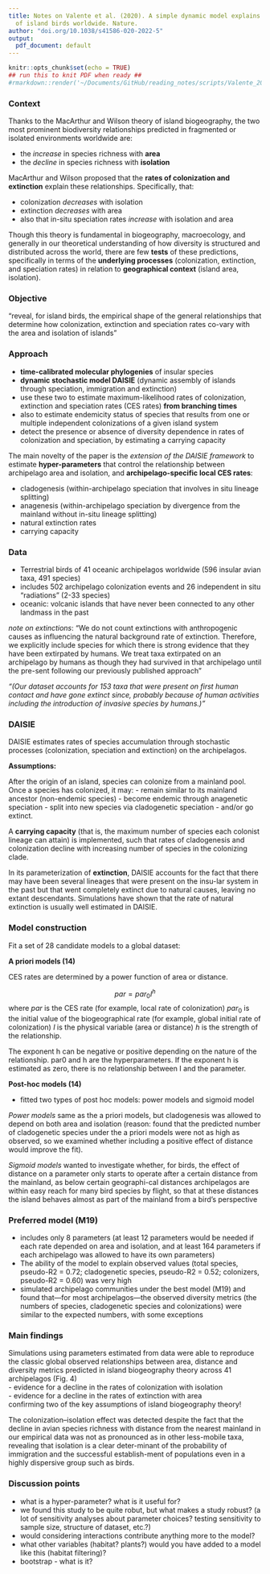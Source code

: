 ```yaml
---
title: Notes on Valente et al. (2020). A simple dynamic model explains the diversity
  of island birds worldwide. Nature.
author: "doi.org/10.1038/s41586-020-2022-5"
output:
  pdf_document: default
---
```


```r
knitr::opts_chunk$set(echo = TRUE)
## run this to knit PDF when ready ##
#rmarkdown::render('~/Documents/GitHub/reading_notes/scripts/Valente_2020_nature.Rmd', output_file = '~/Documents/GitHub/reading_notes/notes/Valente_2020_nature.pdf')
```

### Context

Thanks to the MacArthur and Wilson theory of island biogeography, the two most prominent biodiversity relationships predicted in fragmented or isolated environments worldwide are: 

- the *increase* in species richness with **area** 
- the *decline* in species richness with **isolation** 

MacArthur and Wilson proposed that the **rates of colonization and extinction** explain these relationships. Specifically, that: 

- colonization *decreases* with isolation 
- extinction *decreases* with area
- also that in-situ speciation rates *increase* with isolation and area

Though this theory is fundamental in biogeography, macroecology, and generally in our theoretical understanding of how diversity is structured and distributed across the world, there are few **tests** of these predictions, specifically in terms of the **underlying processes** (colonization, extinction, and speciation rates) in relation to **geographical context** (island area, isolation).

### Objective

"reveal, for island birds, the empirical shape of the general relationships that determine how colonization, extinction and speciation rates co-vary with the area and isolation of islands"

### Approach

- **time-calibrated molecular phylogenies** of insular species
- **dynamic stochastic model DAISIE** (dynamic assembly of islands through speciation, immigration and extinction) 
- use these two to estimate maximum-likelihood rates of colonization, extinction and speciation rates (CES rates) **from branching times**
- also to estimate endemicity status of species that results from one or multiple independent colonizations of a given island system
- detect the presence or absence of diversity dependence in rates of colonization and speciation, by estimating a carrying capacity

The main novelty of the paper is the *extension of the DAISIE framework* to estimate **hyper-parameters** that control the relationship between archipelago area and isolation, and **archipelago-specific local CES rates**: 

- cladogenesis (within-archipelago speciation that involves in situ lineage splitting) 
- anagenesis (within-archipelago speciation by divergence from the mainland without in-situ lineage splitting) 
- natural extinction rates 
- carrying capacity

### Data

- Terrestrial birds of 41 oceanic archipelagos worldwide (596 insular avian taxa, 491 species) 
- includes 502 archipelago colonization events and 26 independent in situ "radiations" (2-33 species) 
- oceanic: volcanic islands that have never been connected to any other landmass in the past

*note on extinctions*: 
"We do not count extinctions with anthropogenic causes as influencing the natural background rate of extinction. Therefore, we explicitly include species for which there is strong evidence that they have been extirpated by humans. We treat taxa extirpated on an archipelago by humans as though they had survived in that archipelago until the pre-sent following our previously published approach"

*"(Our dataset accounts for 153 taxa that were present on first human contact and have gone extinct since, probably because of human activities including the introduction of invasive species by humans.)"*

### DAISIE

DAISIE estimates rates of species accumulation through stochastic processes (colonization, speciation and extinction) on the archipelagos.

**Assumptions:**

After the origin of an island, species can colonize from a mainland pool. Once a species has colonized, it may: 
- remain similar to its mainland ancestor (non-endemic species) 
- become endemic through anagenetic speciation
- split into new species via cladogenetic speciation 
- and/or go extinct. 

A **carrying capacity** (that is, the maximum number of species each colonist lineage can attain) is implemented, such that rates of cladogenesis and colonization decline with increasing number of species in the colonizing clade.

In its parameterization of **extinction**, DAISIE accounts for the fact that there may have been several lineages that were present on the insu-lar system in the past but that went completely extinct due to natural causes, leaving no extant descendants. Simulations have shown that the rate of natural extinction is usually well estimated in DAISIE.

### Model construction

Fit a set of 28 candidate models to a global dataset:

**A priori models (14)**

CES rates are determined by a power function of area or distance.

$$par = par_0 I^h$$
where 
$par$ is the CES rate (for example, local rate of colonization)
$par_0$ is the initial value of the biogeographical rate (for example, global initial rate of colonization)
$I$ is the physical variable (area or distance)
$h$ is the strength of the relationship. 

The exponent h can be negative or positive depending on the nature of the relationship. par0 and h are the hyperparameters. If the exponent h is estimated as zero, there is no relationship between I and the parameter. 

**Post-hoc models (14)**

- fitted two types of post hoc models: power models and sigmoid model

*Power models* 
same as the a priori models, but cladogenesis was allowed to depend on both area and isolation (reason:  found that the predicted number of cladogenetic species under the a priori models were not as high as observed, so we examined whether including a positive effect of distance would improve the fit).

*Sigmoid models* 
wanted to investigate whether, for birds, the effect of distance on a parameter only starts to operate after a certain distance from the mainland, as below certain geographi-cal distances archipelagos are within easy reach for many bird species by flight, so that at these distances the island behaves almost as part of the mainland from a bird’s perspective

### Preferred model (M19)

- includes only 8 parameters (at least 12 parameters would be needed if each rate depended on area and isolation, and at least 164 parameters if each archipelago was allowed to have its own parameters) 
- The ability of the model to explain observed values (total species, pseudo-R2 = 0.72; cladogenetic species, pseudo-R2 = 0.52; colonizers, pseudo-R2 = 0.60) was very high 
- simulated archipelago communities under the best model (M19) and found that—for most archipelagos—the observed diversity metrics (the numbers of species, cladogenetic species and colonizations) were similar to the expected numbers, with some exceptions 

### Main findings

Simulations using parameters estimated from data were able to reproduce the classic global observed relationships between area, distance and diversity metrics predicted in island biogeography theory across 41 archipelagos (Fig. 4)  
- evidence for a decline in the rates of colonization with isolation   
- evidence for a decline in the rates of extinction with area  
confirming two of the key assumptions of island biogeography theory!

The colonization–isolation effect was detected despite the fact that the decline in avian species richness with distance from the nearest mainland in our empirical data was not as pronounced as in other less-mobile taxa, revealing that isolation is a clear deter-minant of the probability of immigration and the successful establish-ment of populations even in a highly dispersive group such as birds.


### Discussion points

- what is a hyper-parameter? what is it useful for?
- we found this study to be quite robut, but what makes a study robust? (a lot of sensitivity analyses about parameter choices? testing sensitivity to sample size, structure of dataset, etc.?)
- would considering interactions contribute anything more to the model? 
- what other variables (habitat? plants?) would you have added to a model like this (habitat filtering)?
- bootstrap - what is it?